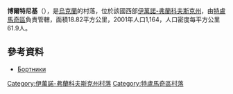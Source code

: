 {{coord|48|46|8|N|25|2|7|E|scale:30000|display=title}}

'''博爾特尼基'''（{{lang-uk|Бортники}}），是[[烏克蘭|烏克蘭]]的村落，位於該國西部[[伊萬諾-弗蘭科夫斯克州|伊萬諾-弗蘭科夫斯克州]]，由[[特盧馬奇區|特盧馬奇區]]負責管轄，面積18.82平方公里，2001年人口1,164，人口密度每平方公里61.9人。

==參考資料==
* [https://web.archive.org/web/20131227004307/http://w1.c1.rada.gov.ua/pls/z7502/A005?rdat1=26.12.2013&rf7571=14347 Бортники]

{{DEFAULTSORT:Бортники}}
[[Category:伊萬諾-弗蘭科夫斯克州村落|Category:伊萬諾-弗蘭科夫斯克州村落]]
[[Category:特盧馬奇區村落|Category:特盧馬奇區村落]]


{{IvanoFrankivsk-geo-stub}}